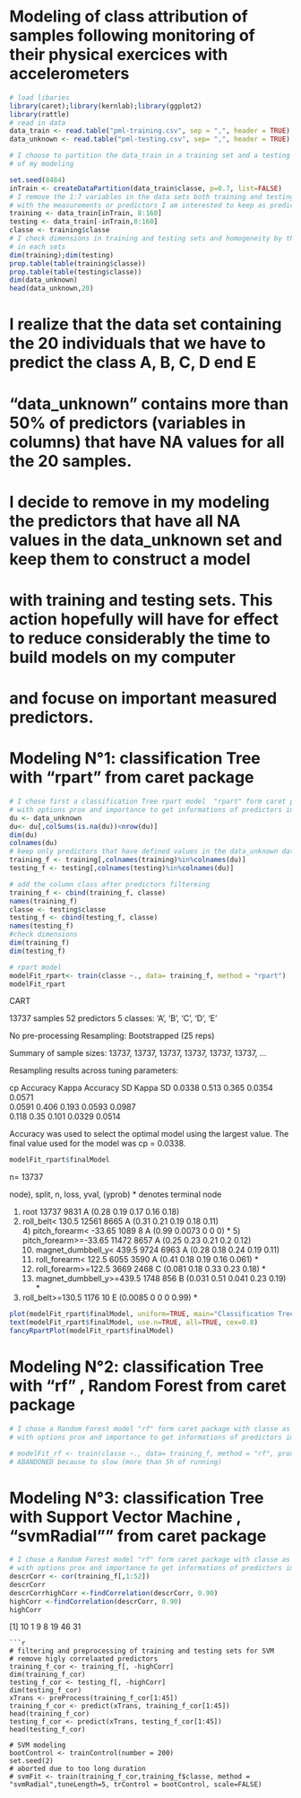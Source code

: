 Modeling of class attribution of samples following monitoring of their physical exercices with accelerometers
========================================================


```r
# load libaries
library(caret);library(kernlab);library(ggplot2)
library(rattle)
# read in data
data_train <- read.table("pml-training.csv", sep = ",", header = TRUE)
data_unknown <- read.table("pml-testing.csv", sep= ",", header = TRUE)

# I choose to partition the data_train in a training set and a testing set for cross validation 
# of my modeling

set.seed(8484)
inTrain <- createDataPartition(data_train$classe, p=0.7, list=FALSE)
# I remove the 1:7 variables in the data sets both training and testing because they are not related
# with the measurements or predictors I am interested to keep as predictors
training <- data_train[inTrain, 8:160]
testing <- data_train[-inTrain,8:160]
classe <- training$classe
# I check dimensions in training and testing sets and homogeneity by the proportions of classes
# in each sets
dim(training);dim(testing)
prop.table(table(training$classe))
prop.table(table(testing$classe))
dim(data_unknown)
head(data_unknown,20)
```
# I realize that the data set containing the 20 individuals that we have to predict the class A, B, C, D end E 
# "data_unknown" contains more than 50% of predictors (variables in columns) that have NA values for all the 20 samples.
# I decide to remove in my modeling the predictors that have all NA values in the data_unknown set and keep them to construct a model
# with training and testing sets.  This action hopefully will  have for effect to reduce considerably the time to build models on my computer
# and focuse on important measured predictors.


# Modeling N°1: classification Tree with "rpart" from caret package
```r
# I chose first a classification Tree rpart model  "rpart" form caret package with classe as Outcome and all predictors
# with options prox and importance to get informations of predictors importance
du <- data_unknown
du<- du[,colSums(is.na(du))<nrow(du)]
dim(du)
colnames(du)
# keep only predictors that have defined values in the data_unknown data set (20 samples to classify)
training_f <- training[,colnames(training)%in%colnames(du)]
testing_f <- testing[,colnames(testing)%in%colnames(du)]

# add the column class after predictors filtereing
training_f <- cbind(training_f, classe)
names(training_f)
classe <- testing$classe
testing_f <- cbind(testing_f, classe)
names(testing_f)
#check dimensions
dim(training_f)
dim(testing_f)

# rpart model
modelFit_rpart<- train(classe ~., data= training_f, method = "rpart")
modelFit_rpart
```
CART 

13737 samples
   52 predictors
    5 classes: 'A', 'B', 'C', 'D', 'E' 

No pre-processing
Resampling: Bootstrapped (25 reps) 

Summary of sample sizes: 13737, 13737, 13737, 13737, 13737, 13737, ... 

Resampling results across tuning parameters:

  cp      Accuracy  Kappa  Accuracy SD  Kappa SD
  0.0338  0.513     0.365  0.0354       0.0571  
  0.0591  0.406     0.193  0.0593       0.0987  
  0.118   0.35      0.101  0.0329       0.0514  

Accuracy was used to select the optimal model using  the largest value.
The final value used for the model was cp = 0.0338.

```r
modelFit_rpart$finalModel
```
n= 13737 

node), split, n, loss, yval, (yprob)
      * denotes terminal node

 1) root 13737 9831 A (0.28 0.19 0.17 0.16 0.18)  
   2) roll_belt< 130.5 12561 8665 A (0.31 0.21 0.19 0.18 0.11)  
     4) pitch_forearm< -33.65 1089    8 A (0.99 0.0073 0 0 0) *
     5) pitch_forearm>=-33.65 11472 8657 A (0.25 0.23 0.21 0.2 0.12)  
      10) magnet_dumbbell_y< 439.5 9724 6963 A (0.28 0.18 0.24 0.19 0.11)  
        20) roll_forearm< 122.5 6055 3590 A (0.41 0.18 0.19 0.16 0.061) *
        21) roll_forearm>=122.5 3669 2468 C (0.081 0.18 0.33 0.23 0.18) *
      11) magnet_dumbbell_y>=439.5 1748  856 B (0.031 0.51 0.041 0.23 0.19) *
   3) roll_belt>=130.5 1176   10 E (0.0085 0 0 0 0.99) *
   
```r
plot(modelFit_rpart$finalModel, uniform=TRUE, main="Classification Tree")
text(modelFit_rpart$finalModel, use.n=TRUE, all=TRUE, cex=0.8)
fancyRpartPlot(modelFit_rpart$finalModel)
```

# Modeling N°2: classification Tree with "rf" , Random Forest from caret package
```r
# I chose a Random Forest model "rf" form caret package with classe as Outcome and all predictors filtered as before
# with options prox and importance to get informations of predictors importance

# modelFit_rf <- train(classe ~., data= training_f, method = "rf", prox= TRUE, importance=TRUE)
# ABANDONED because to slow (more than 5h of running)
```  

# Modeling N°3: classification Tree with Support Vector Machine  , "svmRadial"" from caret package
```r
# I chose a Random Forest model "rf" form caret package with classe as Outcome and all predictors filtered as before
# with options prox and importance to get informations of predictors importance
descrCorr <- cor(training_f[,1:52])
descrCorr
descrCorrhighCorr <-findCorrelation(descrCorr, 0.90)
highCorr <-findCorrelation(descrCorr, 0.90)
highCorr
```
[1] 10  1  9  8 19 46 31

```
```r
# filtering and preprocessing of training and testing sets for SVM
# remove higly correlaated predictors
training_f_cor <- training_f[, -highCorr]
dim(training_f_cor)
testing_f_cor <- testing_f[, -highCorr]
dim(testing_f_cor)
xTrans <- preProcess(training_f_cor[1:45])
training_f_cor <- predict(xTrans, training_f_cor[1:45])
head(training_f_cor)
testing_f_cor <- predict(xTrans, testing_f_cor[1:45])
head(testing_f_cor)

# SVM modeling
bootControl <- trainControl(number = 200)
set.seed(2)
# aborted due to too long duration
# svmFit <- train(training_f_cor,training_f$classe, method = "svmRadial",tuneLength=5, trControl = bootControl, scale=FALSE)
```

  

